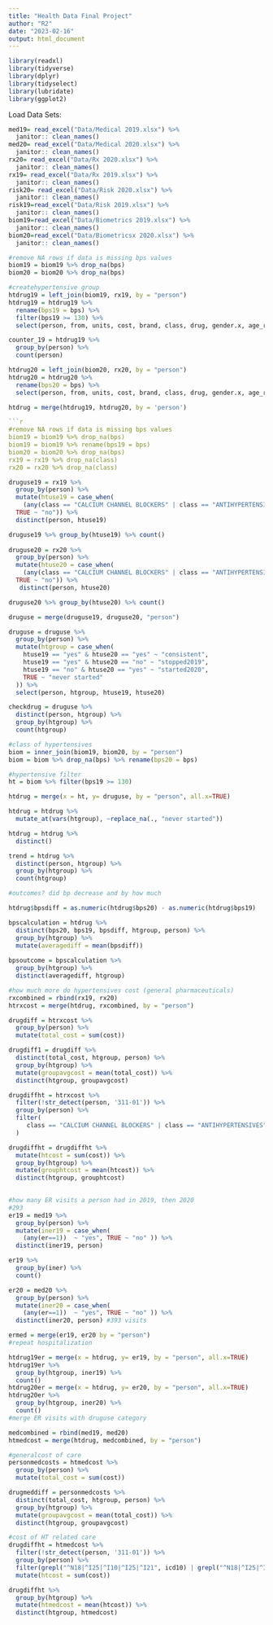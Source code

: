 ```yaml
---
title: "Health Data Final Project"
author: "R2"
date: "2023-02-16"
output: html_document
---
```


```r

library(readxl)
library(tidyverse)
library(dplyr)
library(tidyselect)
library(lubridate)
library(ggplot2)

```

Load Data Sets:
```r
med19= read_excel("Data/Medical 2019.xlsx") %>% 
  janitor:: clean_names()
med20= read_excel("Data/Medical 2020.xlsx") %>% 
  janitor:: clean_names()
rx20= read_excel("Data/Rx 2020.xlsx") %>% 
  janitor:: clean_names()
rx19= read_excel("Data/Rx 2019.xlsx") %>% 
  janitor:: clean_names()
risk20= read_excel("Data/Risk 2020.xlsx") %>% 
  janitor:: clean_names()
risk19=read_excel("Data/Risk 2019.xlsx") %>% 
  janitor:: clean_names()
biom19=read_excel("Data/Biometrics 2019.xlsx") %>% 
  janitor:: clean_names()
biom20=read_excel("Data/Biometricsx 2020.xlsx") %>% 
  janitor:: clean_names()
```

```r
#remove NA rows if data is missing bps values
biom19 = biom19 %>% drop_na(bps)
biom20 = biom20 %>% drop_na(bps)

#createhypertensive group
htdrug19 = left_join(biom19, rx19, by = "person")
htdrug19 = htdrug19 %>% 
  rename(bps19 = bps) %>% 
  filter(bps19 >= 130) %>% 
  select(person, from, units, cost, brand, class, drug, gender.x, age_range.x, glucose, bmi, bpd, bps19, hdl, ldl, chol)

counter_19 = htdrug19 %>% 
  group_by(person) %>% 
  count(person)

htdrug20 = left_join(biom20, rx20, by = "person")
htdrug20 = htdrug20 %>% 
  rename(bps20 = bps) %>% 
  select(person, from, units, cost, brand, class, drug, gender.x, age_range.x, glucose, bmi, bpd, bps20, hdl, ldl, chol)

htdrug = merge(htdrug19, htdrug20, by = 'person')
```
```r
```r
#remove NA rows if data is missing bps values
biom19 = biom19 %>% drop_na(bps)
biom19 = biom19 %>% rename(bps19 = bps)
biom20 = biom20 %>% drop_na(bps)
rx19 = rx19 %>% drop_na(class)
rx20 = rx20 %>% drop_na(class)
```

```r
druguse19 = rx19 %>% 
  group_by(person) %>% 
  mutate(htuse19 = case_when(
    (any(class == "CALCIUM CHANNEL BLOCKERS" | class == "ANTIHYPERTENSIVES" | class == "BETA BLOCKERS"))  ~ "yes", 
  TRUE ~ "no")) %>% 
  distinct(person, htuse19) 

druguse19 %>% group_by(htuse19) %>% count()
  
druguse20 = rx20 %>% 
  group_by(person) %>% 
  mutate(htuse20 = case_when(
    (any(class == "CALCIUM CHANNEL BLOCKERS" | class == "ANTIHYPERTENSIVES" | class == "BETA BLOCKERS"))  ~ "yes", 
  TRUE ~ "no")) %>%
   distinct(person, htuse20)

druguse20 %>% group_by(htuse20) %>% count()
```


```r
druguse = merge(druguse19, druguse20, "person")

druguse = druguse %>% 
  group_by(person) %>% 
  mutate(htgroup = case_when(
    htuse19 == "yes" & htuse20 == "yes" ~ "consistent",
    htuse19 == "yes" & htuse20 == "no" ~ "stopped2019",
    htuse19 == "no" & htuse20 == "yes" ~ "started2020",
    TRUE ~ "never started"
  )) %>% 
  select(person, htgroup, htuse19, htuse20)

checkdrug = druguse %>% 
  distinct(person, htgroup) %>% 
  group_by(htgroup) %>% 
  count(htgroup)

```

```r
#class of hypertensives 
biom = inner_join(biom19, biom20, by = "person")
biom = biom %>% drop_na(bps) %>% rename(bps20 = bps) 

#hypertensive filter
ht = biom %>% filter(bps19 >= 130)

htdrug = merge(x = ht, y= druguse, by = "person", all.x=TRUE)

htdrug = htdrug %>% 
  mutate_at(vars(htgroup), ~replace_na(., "never started"))

htdrug = htdrug %>%
  distinct()

trend = htdrug %>% 
  distinct(person, htgroup) %>% 
  group_by(htgroup) %>% 
  count(htgroup)

```

```r
#outcomes? did bp decrease and by how much 

htdrug$bpsdiff = as.numeric(htdrug$bps20) - as.numeric(htdrug$bps19)

bpscalculation = htdrug %>% 
  distinct(bps20, bps19, bpsdiff, htgroup, person) %>%
  group_by(htgroup) %>% 
  mutate(averagediff = mean(bpsdiff))
  
bpsoutcome = bpscalculation %>% 
  group_by(htgroup) %>% 
  distinct(averagediff, htgroup)
```

```r
#how much more do hypertensives cost (general pharmaceuticals)
rxcombined = rbind(rx19, rx20)
htrxcost = merge(htdrug, rxcombined, by = "person")

drugdiff = htrxcost %>% 
  group_by(person) %>% 
  mutate(total_cost = sum(cost)) 

drugdiff1 = drugdiff %>% 
  distinct(total_cost, htgroup, person) %>% 
  group_by(htgroup) %>% 
  mutate(groupavgcost = mean(total_cost)) %>% 
  distinct(htgroup, groupavgcost)

drugdiffht = htrxcost %>% 
  filter(!str_detect(person, '311-01')) %>%
  group_by(person) %>% 
  filter(
     class == "CALCIUM CHANNEL BLOCKERS" | class == "ANTIHYPERTENSIVES" | class == "BETA BLOCKERS"
  ) 

drugdiffht = drugdiffht %>% 
  mutate(htcost = sum(cost)) %>% 
  group_by(htgroup) %>% 
  mutate(grouphtcost = mean(htcost)) %>% 
  distinct(htgroup, grouphtcost)
 
```

```r
#how many ER visits a person had in 2019, then 2020 
#293 
er19 = med19 %>% 
  group_by(person) %>% 
  mutate(iner19 = case_when(
    (any(er==1))  ~ "yes", TRUE ~ "no" )) %>%
  distinct(iner19, person) 

er19 %>% 
  group_by(iner) %>% 
  count()

er20 = med20 %>% 
  group_by(person) %>% 
  mutate(iner20 = case_when(
    (any(er==1))  ~ "yes", TRUE ~ "no" )) %>%
  distinct(iner20, person) #393 visits 

ermed = merge(er19, er20 by = "person")
#repeat hospitalization 

htdrug19er = merge(x = htdrug, y= er19, by = "person", all.x=TRUE)
htdrug19er %>% 
  group_by(htgroup, iner19) %>% 
  count()
htdrug20er = merge(x = htdrug, y= er20, by = "person", all.x=TRUE)
htdrug20er %>% 
  group_by(htgroup, iner20) %>% 
  count()
#merge ER visits with druguse category 
```

```r
medcombined = rbind(med19, med20)
htmedcost = merge(htdrug, medcombined, by = "person")

#generalcost of care 
personmedcosts = htmedcost %>% 
  group_by(person) %>% 
  mutate(total_cost = sum(cost)) 

drugmeddiff = personmedcosts %>% 
  distinct(total_cost, htgroup, person) %>% 
  group_by(htgroup) %>% 
  mutate(groupavgcost = mean(total_cost)) %>% 
  distinct(htgroup, groupavgcost)

#cost of HT related care
drugdiffht = htmedcost %>% 
  filter(!str_detect(person, '311-01')) %>%
  group_by(person) %>% 
  filter(grepl("^N18|^I25|^I10|^I25|^I21", icd10) | grepl("^N18|^I25|^I10|^I25|^I21", icd2)) %>%
  mutate(htcost = sum(cost))

drugdiffht %>% 
  group_by(htgroup) %>% 
  mutate(htmedcost = mean(htcost)) %>% 
  distinct(htgroup, htmedcost)

```



